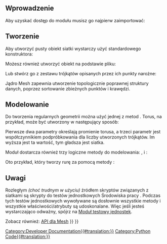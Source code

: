 <languages/>

{{TOCright}}

<span id="Introduction"></span>
==Wprowadzenie==

Aby uzyskać dostęp do modułu {{incode|Mesh}} musisz go najpierw zaimportować:

{{Code|code=
import Mesh
}}

<span id="Creation"></span>
==Tworzenie==

Aby utworzyć pusty obiekt siatki wystarczy użyć standardowego konstruktora:

{{Code|code=
mesh = Mesh.Mesh()
}}

Możesz również utworzyć obiekt na podstawie pliku:

{{Code|code=
mesh = Mesh.Mesh("D:/temp/Something.stl")
}}

Lub stwórz go z zestawu trójkątów opisanych przez ich punkty narożne:

{{Code|code=
triangles = [
# triangle 1
[-0.5000, -0.5000, 0.0000], [0.5000, 0.5000, 0.0000], [-0.5000, 0.5000, 0.0000],
#triangle 2
[-0.5000, -0.5000, 0.0000], [0.5000, -0.5000, 0.0000], [0.5000, 0.5000, 0.0000],
]
meshObject = Mesh.Mesh(triangles)
Mesh.show(meshObject)
}}

Jądro Mesh zapewnia utworzenie topologicznie poprawnej struktury danych, poprzez sortowanie zbieżnych punktów i krawędzi.
{{Top}}
<span id="Modeling"></span>
==Modelowanie==

Do tworzenia regularnych geometrii można użyć jednej z metod {{incode|create*()}}. Torus, na przykład, może być utworzony w następujący sposób:

{{Code|code=
m = Mesh.createTorus(8.0, 2.0, 50)
Mesh.show(m)
}}

Pierwsze dwa parametry określają promienie torusa, a trzeci parametr jest współczynnikiem podpróbkowania dla liczby utworzonych trójkątów. Im wyższa jest ta wartość, tym gładsza jest siatka.

Moduł {{incode|Mesh}} dostarcza również trzy logiczne metody do modelowania: {{incode|union()}}, {{incode|intersection()}} i {{incode|difference()}}:

{{Code|code=
m1, m2              # are the input mesh objects
m3 = Mesh.Mesh(m1)  # create a copy of m1
m3.unite(m2)        # union of m1 and m2, the result is stored in m3
m4 = Mesh.Mesh(m1)
m4.intersect(m2)    # intersection of m1 and m2
m5 = Mesh.Mesh(m1)
m5.difference(m2)   # the difference of m1 and m2
m6 = Mesh.Mesh(m2)
m6.difference(m1)   # the difference of m2 and m1, usually the result is different to m5
}}

Oto przykład, który tworzy rurę za pomocą metody {{incode|difference()}}:

{{Code|code=
import FreeCAD, Mesh
cylA = Mesh.createCylinder(2.0, 10.0, True, 1.0, 36)
cylB = Mesh.createCylinder(1.0, 12.0, True, 1.0, 36)
cylB.Placement.Base = (FreeCAD.Vector(-1, 0, 0)) # move cylB to avoid co-planar faces
pipe = cylA
pipe = pipe.difference(cylB)
pipe.flipNormals() # somehow required
doc = FreeCAD.ActiveDocument
obj = d.addObject("Mesh::Feature", "Pipe")
obj.Mesh = pipe
doc.recompute()
}}
{{Top}}
<span id="Notes"></span>
==Uwagi==

Rozległym ''(choć trudnym w użyciu)'' źródłem skryptów związanych z siatkami są skrypty do testów jednostkowych Środowiska pracy {{incode|Mesh}}.
Podczas tych testów jednostkowych wywoływane są dosłownie wszystkie metody i wszystkie właściwości/atrybuty są udoskonalane.
Więc jeśli jesteś wystarczająco odważny, spójrz na [https://github.com/FreeCAD/FreeCAD/blob/master/src/Mod/Mesh/App/MeshTestsApp.py Moduł testowy jednostek].

Zobacz również: [[Mesh_API|API dla Mesh]]
{{Top}}
{{Powerdocnavi{{#translation:}}}}
[[Category:Developer Documentation{{#translation:}}]]
[[Category:Python Code{{#translation:}}]]
{{Mesh Tools navi{{#translation:}}}}
{{clear}}